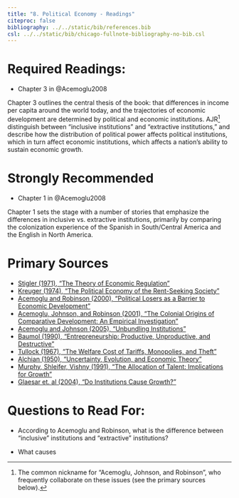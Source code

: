 ```yaml
---
title: "8. Political Economy - Readings"
citeproc: false
bibliography: ../../static/bib/references.bib
csl: ../../static/bib/chicago-fullnote-bibliography-no-bib.csl
---
```


# Required Readings:

- <i class="fas fa-book"></i>Chapter 3 in @Acemoglu2008

Chapter 3 outlines the central thesis of the book: that differences in income per capita around the world today, and the trajectories of economic development are determined by political and economic institutions. AJR^[The common nickname for "Acemoglu, Johnson, and Robinson", who frequently collaborate on these issues (see the primary sources below).] distinguish between "inclusive institutions" and "extractive institutions," and describe how the distribution of political power affects political institutions, which in turn affect economic institutions, which affects a nation's ability to sustain economic growth.  

# Strongly Recommended

- <i class="fas fa-book"></i>Chapter 1 in @Acemoglu2008

Chapter 1 sets the stage with a number of stories that emphasize the differences in inclusive vs. extractive institutions, primarily by comparing the colonization experience of the Spanish in South/Central America and the English in North America.

# Primary Sources

- [<i class="fas fa-file-pdf"></i> Stigler (1971), "The Theory of Economic Regulation"](/readings/Stigler-1971.pdf)
- [<i class="fas fa-file-pdf"></i> Kreuger (1974), "The Political Economy of the Rent-Seeking Society"](/readings/Kreuger-1974.pdf)
- [<i class="fas fa-file-pdf"></i> Acemoglu and Robinson (2000), "Political Losers as a Barrier to Economic Development"](/readings/Acemoglu-Robinson-2000.pdf)
- [<i class="fas fa-file-pdf"></i> Acemoglu, Johnson, and Robinson (2001), "The Colonial Origins of Comparative Development: An Empirical Investigation"](/readings/Acemoglu-Johnson-Robinson-2001.pdf)
- [<i class="fas fa-file-pdf"></i> Acemoglu and Johnson (2005), "Unbundling Institutions"](/readings/Acemoglu-Johnson-2005.pdf)
- [<i class="fas fa-file-pdf"></i> Baumol (1990), "Entrepreneurship: Productive, Unproductive, and Destructive"](/readings/Baumol-1990.pdf)
- [<i class="fas fa-file-pdf"></i> Tullock (1967), "The Welfare Cost of Tariffs, Monopolies, and Theft"](/readings/Tullock-1967.pdf)
- [<i class="fas fa-file-pdf"></i> Alchian (1950), "Uncertainty, Evolution, and Economic Theory"](/readings/Alchian-1950.pdf)
- [<i class="fas fa-file-pdf"></i> Murphy, Shleifer, Vishny (1991), "The Allocation of Talent: Implications for Growth"](/readings/Murphy-Shleifer-Vishny-1991.pdf)
- [<i class="fas fa-file-pdf"></i> Glaesar et. al (2004), "Do Institutions Cause Growth?"](/readings/Glaesar-et-al-2004.pdf)


# Questions to Read For:

- According to Acemoglu and Robinson, what is the difference between "inclusive" institutions and "extractive" institutions?

- What causes 